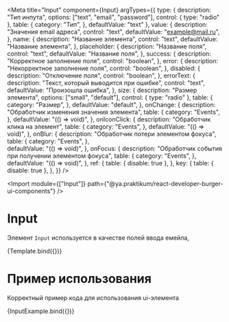 <!-- Input.stories.mdx -->




<Meta
  title="Input"
  component={Input}
  argTypes={{
    type: {
      description: "Тип инпута",
      options: ["text", "email", "password"],
      control: { type: "radio" },
      table: {
        category: "Тип",
      },
      defaultValue: "text"
    },
    value: {
      description: "Значения email адреса",
      control: "text",
      defaultValue: "example@mail.ru",
    },
    name: {
      description: "Название элемента",
      control: "text",
      defaultValue: "Название элемента",
    },
    placeholder: {
      description: "Название поля",
      control: "text",
      defaultValue: "Название поля",
    },
    success: {
      description: "Корректное заполнение поля",
      control: "boolean",
    },
    error: {
      description: "Некорректное заполнение поля",
      control: "boolean",
    },
    disabled: {
      description: "Отключение поля",
      control: "boolean",
    },
    errorText: {
      description: "Текст, который выводится при ошибке",
      control: "text",
      defaultValue: "Произошла ошибка",
    },
    size: {
      description: "Размер элемента",
      options: ["small", "default"],
      control: { type: "radio" },
      table: {
        category: "Размер",
      },
      defaultValue: "default",
    },
    onChange: {
      description: "Обработчик изменения значения элемента",
      table: {
        category: "Events",
      },
      defaultValue: "(() => void)",
    },
    onIconClick: {
      description: "Обработчик клика на элемент",
      table: {
        category: "Events",
      },
      defaultValue: "(() => void)",
    },
    onBlur: {
      description: "Обработчик потери элементом фокуса",
      table: {
        category: "Events",
      },      
      defaultValue: "(() => void)",
    },
    onFocus: {
      description: "Обработчик события при получении элементом фокуса",
      table: {
        category: "Events",
      },
      defaultValue: "(() => void)",
    },
    ref: {
      table: { disable: true },
    },
    key: {
      table: { disable: true },
    },
  }}
/>

<Import
  module={["Input"]}
  path={"@ya.praktikum/react-developer-burger-ui-components"}
/>


# Input

Элемент `Input` используется в качестве полей ввода емейла, 

<Canvas>
  <Story name="argTypes">{Template.bind({})}</Story>
</Canvas>

<ArgsTable story="argTypes" />

# Пример использования

Корректный пример кода для использования ui-элемента

<Canvas mdxSource={InputExampleSource}>
  <Story name="useCase">
    {InputExample.bind({})}
  </Story>
</Canvas>

